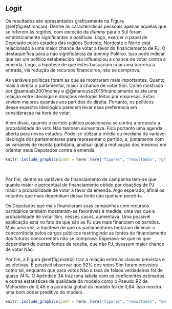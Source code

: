 ## *Logit*  

Os resultados são apresentados graficamente na Figura \@ref(fig:estimacao). Dentre as características pessoais apenas aquelas que se referem às regiões, com exceção da *dummy* para o Sul foram estatisticamente significantes e positivas. Logo, exercer o papel de Deputado pelos estados das regiões Sudeste, Nordeste e Norte está relacionado a uma maior chance de votar a favor do financiamento de PJ. O destaque fica para a não significância da *dummy* Político. Isso pode indicar que ser um político estabelecido não influenciou a chance de votar contra a emenda. Logo, a hipótese de que estes buscariam criar uma barreira à entrada, via redução de recursos financeiros, não se comprova.

As variáveis políticas foram as que se mostraram mais importantes. Quanto mais à direita o parlamentar, maior a chance de votar Sim. Como mostrado por @samuels2001money e @@mancuso2015financiamento existe uma relação entre ideologia e doações eleitorais feitas por empresas. Estas enviam maiores quantias aos partidos de direita. Portanto, os políticos desse espectro ideológico parecem levar essa preferencia em consideracao na hora de votar.

Além disso, quando o partido político posicionava-se contra a proposta a probabilidade do voto Não também aumentava. Fica portanto uma agenda aberta para novos estudos. Pode-se utilizar a média ou mediana da variável ideologia dos parlamentares para representar o partido, e, juntamente com as variáveis de receita partidária, analisar qual a motivação dos mesmos em orientar seus Deputados contra a emenda. 


```r

knitr::include_graphics(path = here::here("figures", "resultados", "gr_estimacao.png"))

```

<br>

Por fim, dentre as variáveis de financiamento de campanha tem-se que quanto maior o percentual de financiamento obtido por doações de PJ maior a probabilidade de votar a favor da emenda. Algo esperado, afinal os votantes que mais dependiam dessa fonte não queriam perdê-la.

Os Deputados que mais financiaram suas campanhas com recursos partidários também mostraram-se favoráveis à medida, uma vez que a probabilidade de votar Sim, nesses casos, aumentava. Uma possível explicação está no fato de que são as PJ que mais financiam os partidos. Mais uma vez, a hipótese de que os parlamentares tentaram diminuir a concorrência pelos cargos públicos restringindo as fontes de financiamento dos futuros concorrentes não se comprova. Esperava-se que os que dependiam de outras fontes de receita, que não PJ, tivessem maior chance de votar Não.

Por fim, a Figura \@ref(fig:matriz) traz a relação entre as classes previstas e as efetivas. É possível observar que 92% dos votos Sim foram previstos como tal, enquanto que para votos Não a taxa de falsos verdadeiros foi de quase 74%. O Apêndice 3A traz uma tabela com os coeficientes estimados e outras estatísticas de qualidade do modelo como o Pseudo R2 de McFadden de 0,48 e a acurácia global do modelo foi de 0,84. Isso mostra uma bom poder preditivo do modelo.


```r

knitr::include_graphics(path = here::here("figures", "resultados", "matriz_confusao.png"))

```



